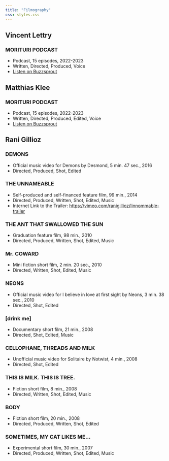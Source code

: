 ```yaml
---
title: "Filmography"
css: styles.css
---
```


::: {.filmography}

## Vincent Lettry {.creator}

::: {.project}
### MORITURI PODCAST
::: {.project-details}
- Podcast, 15 episodes, 2022-2023
- Written, Directed, Produced, Voice
- [Listen on Buzzsprout](https://morituripodcast.buzzsprout.com)
:::
:::

## Matthias Klee {.creator}

::: {.project}
### MORITURI PODCAST
::: {.project-details}
- Podcast, 15 episodes, 2022-2023
- Written, Directed, Produced, Edited, Voice
- [Listen on Buzzsprout](https://morituripodcast.buzzsprout.com)
:::
:::

## Rani Gillioz {.creator}

::: {.project}
### DEMONS
::: {.project-details}
- Official music video for Demons by Desmond, 5 min. 47 sec., 2016
- Directed, Produced, Shot, Edited
:::
:::

::: {.project}
### THE UNNAMEABLE
::: {.project-details}
- Self-produced and self-financed feature film, 99 min., 2014
- Directed, Produced, Written, Shot, Edited, Music
- Internet Link to the Trailer: <https://vimeo.com/ranigillioz/linnommable-trailer>
:::
:::

::: {.project}
### THE ANT THAT SWALLOWED THE SUN
::: {.project-details}
- Graduation feature film, 98 min., 2010
- Directed, Produced, Written, Shot, Edited, Music
:::
:::

::: {.project}
### Mr. COWARD
::: {.project-details}
- Mini fiction short film, 2 min. 20 sec., 2010
- Directed, Written, Shot, Edited, Music
:::
:::

::: {.project}
### NEONS
::: {.project-details}
- Official music video for I believe in love at first sight by Neons, 3 min. 38 sec., 2010
- Directed, Shot, Edited
:::
:::

::: {.project}
### [drink me]
::: {.project-details}
- Documentary short film, 21 min., 2008
- Directed, Shot, Edited, Music
:::
:::

::: {.project}
### CELLOPHANE, THREADS AND MILK
::: {.project-details}
- Unofficial music video for Solitaire by Notwist, 4 min., 2008
- Directed, Shot, Edited
:::
:::

::: {.project}
### THIS IS MILK. THIS IS TREE.
::: {.project-details}
- Fiction short film, 8 min., 2008
- Directed, Written, Shot, Edited, Music
:::
:::

::: {.project}
### BODY
::: {.project-details}
- Fiction short film, 20 min., 2008
- Directed, Produced, Written, Shot, Edited
:::
:::

::: {.project}
### SOMETIMES, MY CAT LIKES ME...
::: {.project-details}
- Experimental short film, 30 min., 2007
- Directed, Produced, Written, Shot, Edited, Music
:::
:::

:::
